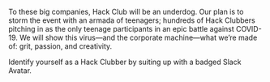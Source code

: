 To these big companies, Hack Club will be an underdog. Our plan is to storm the event with an armada of teenagers; hundreds of Hack Clubbers pitching in as the only teenage participants in an epic battle against COVID-19. We will show this virus—and the corporate machine—what we’re made of: grit, passion, and creativity.

Identify yourself as a Hack Clubber by suiting up with a badged Slack Avatar.